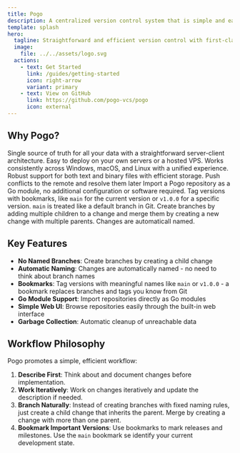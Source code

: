 ```yaml
---
title: Pogo
description: A centralized version control system that is simple and easy to use
template: splash
hero:
  tagline: Straightforward and efficient version control with first-class conflict support
  image:
    file: ../../assets/logo.svg
  actions:
    - text: Get Started
      link: /guides/getting-started
      icon: right-arrow
      variant: primary
    - text: View on GitHub
      link: https://github.com/pogo-vcs/pogo
      icon: external
---
```



## Why Pogo?

<CardGrid stagger>
  <Card title="Centralized Simplicity" icon="rocket">
    Single source of truth for all your data with a straightforward
    server-client architecture. Easy to deploy on your own servers or a hosted
    VPS.
  </Card>
  <Card title="Cross-Platform" icon="laptop">
    Works consistently across Windows, macOS, and Linux with a unified
    experience.
  </Card>
  <Card title="All File Types" icon="document">
    Robust support for both text and binary files with efficient storage.
  </Card>
  <Card title="Conflict-Friendly" icon="warning">
    Push conflicts to the remote and resolve them later
  </Card>
  <Card title="Go Module Support" icon="seti:go">
    Import a Pogo repository as a Go module, no additional configuration or
    software required.
  </Card>
  <Card title="Bookmarks" icon="open-book">
    Tag versions with bookmarks, like <code>main</code> for the current version
    or <code>v1.0.0</code> for a specific version. <code>main</code> is treated
    like a default branch in Git.
  </Card>
  <Card title="No Named Branches" icon="comment">
    Create branches by adding multiple children to a change and merge them by
    creating a new change with multiple parents. Changes are automaticall named.
  </Card>
</CardGrid>

## Key Features

- **No Named Branches**: Create branches by creating a child change
- **Automatic Naming**: Changes are automatically named - no need to think about branch names
- **Bookmarks**: Tag versions with meaningful names like `main` or `v1.0.0` - a bookmark replaces branches and tags you know from Git
- **Go Module Support**: Import repositories directly as Go modules
- **Simple Web UI**: Browse repositories easily through the built-in web interface
- **Garbage Collection**: Automatic cleanup of unreachable data

## Workflow Philosophy

Pogo promotes a simple, efficient workflow:

1. **Describe First**: Think about and document changes before implementation.
2. **Work Iteratively**: Work on changes iteratively and update the description if needed.
3. **Branch Naturally**: Instead of creating branches with fixed naming rules, just create a child change that inherits the parent. Merge by creating a change with more than one parent.
4. **Bookmark Important Versions**: Use bookmarks to mark releases and milestones. Use the `main` bookmark se identify your current development state.
